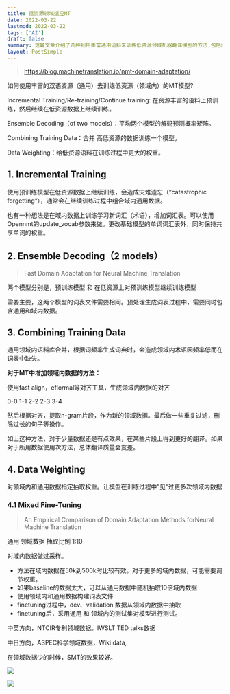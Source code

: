 ```yaml
---
title: 低资源领域适应MT
date: 2022-03-22
lastmod: 2022-03-22
tags: ['AI']
draft: false
summary: 这篇文章介绍了几种利用丰富通用语料来训练低资源领域机器翻译模型的方法,包括增量训练、集成解码、合并训练数据和数据加权等。其中数据加权方法通过对领域内数据进行过采样,在训练过程中让模型"见到"更多领域数据,在领域数据量为50k-500k时效果较好。
layout: PostSimple
---
```


> https://blog.machinetranslation.io/nmt-domain-adaptation/

如何使用丰富的双语资源（通用）去训练低资源（领域内）的MT模型?

Incremental Training/Re-training/Continue training: 在资源丰富的语料上预训练，然后继续在低资源数据上继续训练。

Ensemble Decoding（of two models）：平均两个模型的解码预测概率矩阵。

Combining Training Data：合并 高低资源的数据训练一个模型。

Data Weighting：给低资源语料在训练过程中更大的权重。

## 1. Incremental Training

使用预训练模型在低资源数据上继续训练，会造成灾难遗忘（“catastrophic forgetting“），通常会在继续训练过程中组合域内通用数据。

也有一种想法是在域内数据上训练学习新词汇（术语），增加词汇表。可以使用Opennmt的update_vocab参数来做。更改基础模型的单词词汇表外，同时保持共享单词的权重。

## 2. Ensemble Decoding（2 models）

> Fast Domain Adaptation for Neural Machine Translation

两个模型分别是，预训练模型 和 在低资源上对预训练模型继续训练模型

需要主要，这两个模型的词表文件需要相同。预处理生成词表过程中，需要同时包含通用和域内数据。

## 3. Combining Training Data

通用领域内语料库合并，根据词频率生成词典时，会造成领域内术语因频率低而在词表中缺失。

**对于MT中增加领域内数据的方法：**

使用fast align，eflormal等对齐工具，生成领域内数据的对齐

0-0 1-1 2-2 2-3 3-4

然后根据对齐，提取n-gram片段，作为新的领域数据。最后做一些重复过滤，删除过长的句子等操作。

如上这种方法，对于少量数据还是有点效果，在某些片段上得到更好的翻译。如果对于所用数据使用次方法，总体翻译质量会变差。

## 4. Data Weighting

对领域内和通用数据指定抽取权重。让模型在训练过程中”见“过更多次领域内数据

### 4.1 Mixed Fine-Tuning

> An Empirical Comparison of Domain Adaptation Methods forNeural Machine Translation

通用 领域数据 抽取比例 1:10

对域内数据做过采样。

- 方法在域内数据在50k到500k时比较有效。对于更多的域内数据，可能需要调节权重。
- 如果baseline的数据太大，可以从通用数据中随机抽取10倍域内数据
- 使用领域内和通用数据构建词表文件
- finetuning过程中，dev、validation 数据从领域内数据中抽取
- finetuning后，采用通用 和 领域内的测试集对模型进行测试。

中英方向，NTCIR专利领域数据。IWSLT TED talks数据

中日方向，ASPEC科学领域数据，Wiki data,

在领域数据少的时候，SMT的效果较好。

![](https://www.tzer.top/usr/uploads/2022/03/2598736070.png)

![](https://www.tzer.top/usr/uploads/2022/03/148127962.png)

